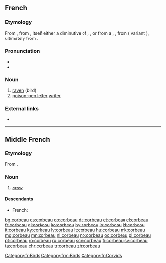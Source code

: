 ==French==

===Etymology===
From {{inh|fr|fro|corbeau}}, from {{inh|fr|fro|corbel}}, itself either a diminutive of {{m|fro|corp||raven}}, {{m|fro|corf}}, or from a {{inh|fr|LL.|corbellus}}, {{m|la|corvellus}}, from {{inh|fr|la|corvus}} ({{inh|fr|VL.|-}} variant {{m|la|*corbus}}), ultimately from {{inh|fr|ine-pro|*ḱorh₂wós}}.

===Pronunciation===
* {{IPA|/kɔʁbo/|lang=fr}}
* {{audio|Fr-corbeau.ogg|Audio|lang=fr}}

===Noun===
{{fr-noun|m|x}}

# [[raven]] (bird)
# [[poison-pen letter]] [[writer]]

===External links===
* {{R:TLFi}}

[[Category:fr:Birds]]

----

==Middle French==

===Etymology===
From {{inh|frm|fro|corbel}}.

===Noun===
{{frm-noun|m|corbeaulx}}

# [[crow]] {{gloss|bird}}

====Descendants====
* French: {{l|fr|corbeau}}

[[Category:frm:Birds]]
[[Category:fr:Corvids]]

[[bg:corbeau]]
[[cs:corbeau]]
[[co:corbeau]]
[[de:corbeau]]
[[et:corbeau]]
[[el:corbeau]]
[[fr:corbeau]]
[[gl:corbeau]]
[[ko:corbeau]]
[[hy:corbeau]]
[[io:corbeau]]
[[id:corbeau]]
[[it:corbeau]]
[[ky:corbeau]]
[[lv:corbeau]]
[[lt:corbeau]]
[[hu:corbeau]]
[[mk:corbeau]]
[[mg:corbeau]]
[[mn:corbeau]]
[[nl:corbeau]]
[[no:corbeau]]
[[oc:corbeau]]
[[pl:corbeau]]
[[pt:corbeau]]
[[ro:corbeau]]
[[ru:corbeau]]
[[scn:corbeau]]
[[fi:corbeau]]
[[sv:corbeau]]
[[ta:corbeau]]
[[chr:corbeau]]
[[tr:corbeau]]
[[zh:corbeau]]